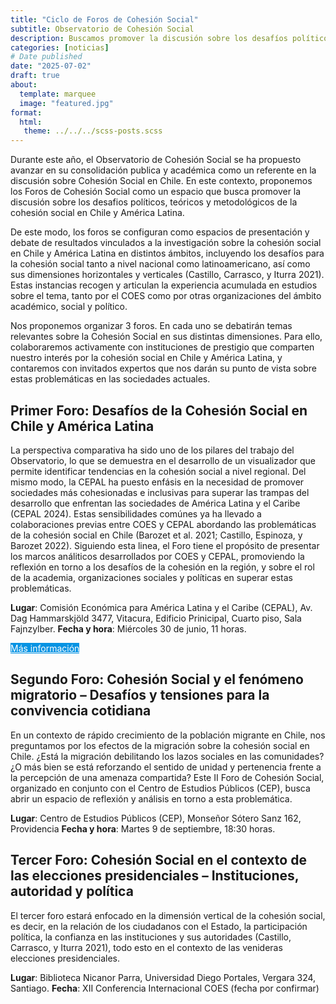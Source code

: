 ```yaml
---
title: "Ciclo de Foros de Cohesión Social"
subtitle: Observatorio de Cohesión Social
description: Buscamos promover la discusión sobre los desafíos políticos, teóricos y metodológicos de la cohesión social en Chile y América Latina. 
categories: [noticias]
# Date published
date: "2025-07-02"
draft: true
about:
  template: marquee
  image: "featured.jpg" 
format: 
  html: 
   theme: ../../../scss-posts.scss 
---
```


Durante este año, el Observatorio de Cohesión Social se ha propuesto avanzar en su consolidación publica y académica como un referente en la discusión sobre Cohesión Social en Chile. En este contexto, proponemos los Foros de Cohesión Social como un espacio que busca promover la discusión sobre los desafios políticos, teóricos y metodológicos de la cohesión social en Chile y América Latina.

De este modo, los foros se configuran como espacios de presentación y debate de resultados vinculados a la investigación sobre la cohesión social en Chile y América Latina en distintos ámbitos, incluyendo los desafíos para la cohesión social tanto a nivel nacional como latinoamericano, así como sus dimensiones horizontales y verticales (Castillo, Carrasco, y Iturra 2021). Estas instancias recogen y articulan la experiencia acumulada en estudios sobre el tema, tanto por el COES como por otras organizaciones del ámbito académico, social y político.

Nos proponemos organizar 3 foros. En cada uno se debatirán temas relevantes sobre la Cohesión Social en sus distintas dimensiones. Para ello, colaboraremos activamente con instituciones de prestigio que comparten nuestro interés por la cohesión social en Chile y América Latina, y contaremos con invitados expertos que nos darán su punto de vista sobre estas problemáticas en las sociedades actuales. 

## Primer Foro: Desafíos de la Cohesión Social en Chile y América Latina

La perspectiva comparativa ha sido uno de los pilares del trabajo del Observatorio, lo que se demuestra en el desarrollo de un visualizador que permite identificar tendencias en la cohesión social a nivel regional. Del mismo modo, la CEPAL ha puesto enfásis en la necesidad de promover sociedades más cohesionadas e inclusivas para superar las trampas del desarrollo que enfrentan las sociedades de América Latina y el Caribe (CEPAL 2024). Estas sensibilidades comúnes ya ha llevado a colaboraciones previas entre COES y CEPAL abordando las problemáticas de la cohesión social en Chile (Barozet et al. 2021; Castillo, Espinoza, y Barozet 2022). Siguiendo esta linea, el Foro tiene el propósito de presentar los marcos análiticos desarrollados por COES y CEPAL, promoviendo la reflexión en torno a los desafíos de la cohesión en la región, y sobre el rol de la academia, organizaciones sociales y políticas en superar estas problemáticas.

**Lugar**: Comisión Económica para América Latina y el Caribe (CEPAL), Av. Dag Hammarskjöld 3477, Vitacura, Edificio Prinicipal, Cuarto piso, Sala Fajnzylber.
**Fecha y hora**: Miércoles 30 de junio, 11 horas.

::: {.button}
[Más información](../foro-ocs-cepal/index.qmd){.btn role="button" style="background-color: #0693e3; color: white; margin-top: 0em;"}
:::

## Segundo Foro: Cohesión Social y el fenómeno migratorio -- Desafíos y tensiones para la convivencia cotidiana

En un contexto de rápido crecimiento de la población migrante en Chile, nos preguntamos por los efectos de la migración sobre la cohesión social en Chile. ¿Está la migración debilitando los lazos sociales en las comunidades? ¿O más bien se está reforzando el sentido de unidad y pertenencia frente a la percepción de una amenaza compartida? Este II Foro de Cohesión Social, organizado en conjunto con el Centro de Estudios Públicos (CEP), busca abrir un espacio de reflexión y análisis en torno a esta problemática.

**Lugar**: Centro de Estudios Públicos (CEP), Monseñor Sótero Sanz 162, Providencia
**Fecha y hora**: Martes 9 de septiembre, 18:30 horas. 

## Tercer Foro: Cohesión Social en el contexto de las elecciones presidenciales -- Instituciones, autoridad y política

El tercer foro estará enfocado en la dimensión vertical de la cohesión social, es decir, en la relación de los ciudadanos con el Estado, la participación política, la confianza en las instituciones y sus autoridades (Castillo, Carrasco, y Iturra 2021), todo esto en el contexto de las venideras elecciones presidenciales.

**Lugar**: Biblioteca Nicanor Parra, Universidad Diego Portales, Vergara 324, Santiago.
**Fecha**: XII Conferencia Internacional COES (fecha por confirmar)
